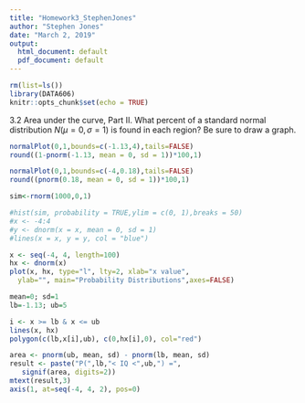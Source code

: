 ---
title: "Homework3_StephenJones"
author: "Stephen Jones"
date: "March 2, 2019"
output:
  html_document: default
  pdf_document: default
---

```{r setup, include=FALSE,warning=FALSE,message=FALSE}
rm(list=ls())
library(DATA606)
knitr::opts_chunk$set(echo = TRUE)
```
3.2 Area under the curve, Part II.
What percent of a standard normal distribution $N(\mu=0,\sigma=1)$ is found in each region? Be sure to draw a graph.
```{r normalPlot warning=FALSE,message=FALSE}

normalPlot(0,1,bounds=c(-1.13,4),tails=FALSE)
round((1-pnorm(-1.13, mean = 0, sd = 1))*100,1)

normalPlot(0,1,bounds=c(-4,0.18),tails=FALSE)
round((pnorm(0.18, mean = 0, sd = 1))*100,1)

sim<-rnorm(1000,0,1)

#hist(sim, probability = TRUE,ylim = c(0, 1),breaks = 50)
#x <- -4:4
#y <- dnorm(x = x, mean = 0, sd = 1)
#lines(x = x, y = y, col = "blue")

x <- seq(-4, 4, length=100)
hx <- dnorm(x)
plot(x, hx, type="l", lty=2, xlab="x value",
  ylab="", main="Probability Distributions",axes=FALSE)

mean=0; sd=1
lb=-1.13; ub=5

i <- x >= lb & x <= ub
lines(x, hx)
polygon(c(lb,x[i],ub), c(0,hx[i],0), col="red") 

area <- pnorm(ub, mean, sd) - pnorm(lb, mean, sd)
result <- paste("P(",lb,"< IQ <",ub,") =",
   signif(area, digits=2))
mtext(result,3)
axis(1, at=seq(-4, 4, 2), pos=0)

```